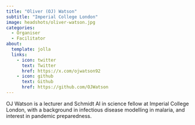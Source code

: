 ```yaml
---
title: "Oliver (OJ) Watson"
subtitle: "Imperial College London"
image: headshots/oliver-watson.jpg
categories:
  - Organiser
  - Facilitator
about:
  template: jolla
  links:
    - icon: twitter
      text: Twitter
      href: https://x.com/ojwatson92
    - icon: github
      text: Github
      href: https://github.com/OJWatson
---
```


OJ Watson is a lecturer and Schmidt AI in science fellow at Imperial College London, with a background in infectious disease modelling in malaria, and interest in pandemic preparedness.
